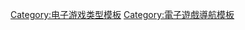 {{Navbox
| name = 日本成人遊戲
| title = [[日本成人遊戲]]
| state = {{{state|}}}
| bodyclass=hlist
| belowclass=hlist

| group1= [[日本成人遊戲列表|遊戲作品]]
| list1 = {{Navbox|child|
  | group1 = 20世纪
  | list1 =
* [[1980年代日本成人遊戲列表|1980－1989]]
* [[1990年代日本成人遊戲列表|1990－1994]]
* [[1995年日本成人遊戲列表|1995]]
* [[1996年日本成人遊戲列表|1996]]
* [[1997年日本成人遊戲列表|1997]]
* [[1998年日本成人遊戲列表|1998]]
* [[1999年日本成人遊戲列表|1999]]
  | group2 = 2000年代
  | list2=
* [[2000年日本成人遊戲列表|2000]]
* [[2001年日本成人遊戲列表|2001]]
* [[2002年日本成人遊戲列表|2002]]
* [[2003年日本成人遊戲列表|2003]]
* [[2004年日本成人遊戲列表|2004]]
* [[2005年日本成人遊戲列表|2005]]
* [[2006年日本成人遊戲列表|2006]]
* [[2007年日本成人遊戲列表|2007]]
* [[2008年日本成人遊戲列表|2008]]
* [[2009年日本成人遊戲列表|2009]]
  | group3 = 2010年代
  | list3=
* [[2010年日本成人遊戲列表|2010]]
* [[2011年日本成人遊戲列表|2011]]
* [[2012年日本成人遊戲列表|2012]]
* [[2013年日本成人遊戲列表|2013]]
* [[2014年日本成人遊戲列表|2014]]
* [[2015年日本成人遊戲列表|2015]]
* [[2016年日本成人遊戲列表|2016]]
* [[2017年日本成人遊戲列表|2017]]
* [[2018年日本成人遊戲列表|2018]]
* [[2019年日本成人遊戲列表|2019]]
  }}

| group2 = 其他
| list2 =
* [[成人電子遊戲]]
* [[日本成人遊戲廠商列表]]
* [[日本成人遊戲列表]]
* [[脫衣麻將]]
| below =
* [[:Category:日本成人遊戲|分類]]

}}<noinclude>
{{collapsible option}}

[[Category:日本成人遊戲| ]]
[[Category:电子游戏类型模板]]
[[Category:電子遊戲導航模板]]
</noinclude>